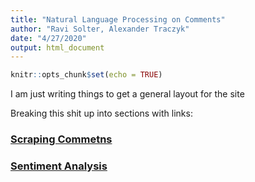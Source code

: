 ```yaml
---
title: "Natural Language Processing on Comments"
author: "Ravi Solter, Alexander Traczyk"
date: "4/27/2020"
output: html_document
---
```


```r
knitr::opts_chunk$set(echo = TRUE)
```

I am just writing things to get a general layout for the site

Breaking this shit up into sections with links:

### [Scraping Commetns]()

### [Sentiment Analysis]()